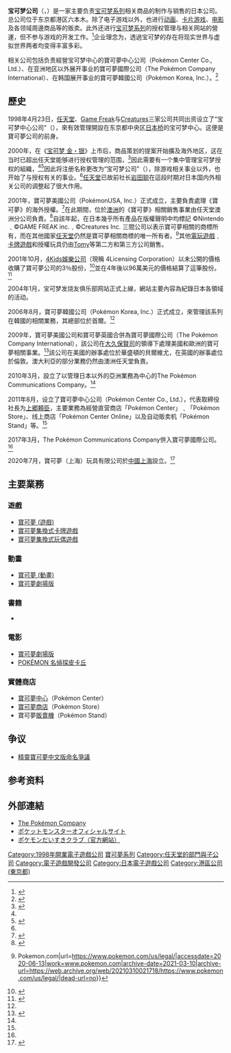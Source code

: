 {{noteTA
| G1 = Games
| G2 = Pokemon
| 1 = 石原恒和
}}
{{Infobox Company
| company_name = 寶可夢有限公司
| company_name_en = The Pokémon Company
| company_logo = [[File:The_Pokemon_Company_text_logo.svg|250px]]
| image = File:Roppongi-Mori-Tower-01.jpg
| image_size = 250px
| image_caption = 總部設於[[東京都|東京都]][[港區_(東京都)|港區]]的[[六本木新城森大樓|六本木新城森大樓]]
| original_spelling = 
| company_type = 股份有限公司
| company_slogan = 
| abbreviated_name = 
| foundation = [[1998年|1998年]][[4月23日|4月23日]]
| location = {{JPN}}[[東京都|東京都]]港區[[六本木|六本木]]6-10-1<br/>六本木新城森大廈8F
| telephone_no = 
| key_people = [[石原恆和|石原恆和]]（代表取締役[[社長|社長]]）<br/>宇都宮崇人（代表取締役）<br/>[[增田順一|增田順一]]（首席創意研究員）
| industry = 
| products = [[寶可夢|寶可夢]]系列
| capital = 3.65億日圓
| revenue = {{Increase}} 2042億900萬日圓<br />（2022年2月期）
| total_asset = 
| operating_income = {{Increase}} 622億4100万円萬日圓<br />（2022年2月期）
| profit = {{Increase}} 413億9200萬日圓<br />（2022年2月期）
| market_value = 
| num_employees = 350名<br />（截至2021年12月底）
| P/E ratio = 
| earnings per share = 
| Net asset value = 
| accounting_period = 2月底
| parent = 
| divisions = 
| major_shareholder = [[任天堂|任天堂]]<br />[[GAME_FREAK|GAME FREAK]]<br />[[Creatures|Creatures]]
（各持三分之一股份）
| subsid = {{lang|en|The Pokémon Company International}} <br/> {{lang|en|Pokémon Korea, Inc.}} <br/> {{lang|en|Pokémon Center Co. Ltd}} <br/> 寶可夢（上海）玩具有限公司
| homepage = {{URL|http://www.pokemon.co.jp}}
| footnotes = 
| width = 
| native_name = 株式会社ポケモン
| former_name = 寶可夢中心有限公司
| services = 直營商店<br />[[電子遊戲|電子遊戲]]<br />卡片遊戲<br />電影<br />動畫<br />品牌授權
| assets = {{Increase}} 1785億6300萬日圓<br />（2022年2月期）
}}
'''宝可梦公司'''（{{lang-en|The Pokémon Company}}，{{lang-ja|株式会社ポケモン}}）是一家主要负责[[宝可梦系列|宝可梦系列]]相关商品的制作与销售的日本公司。总公司位于东京都港区六本木。除了电子游戏以外，也进行[[动画|动画]]、[[卡片游戏|卡片游戏]]、[[电影|电影]]及各领域周邊商品等的贩卖。此外还进行[[宝可梦系列|宝可梦系列]]的授权管理与相关网站的營運，但不参与游戏的开发工作。<ref>{{Cite web|url=http://www.pokemon.co.jp/corporate/business/|title=事業紹介 ｜ 株式会社ポケモン|accessdate=2017-11-06|work=www.pokemon.co.jp|language=ja|deadurl=yes|archiveurl=https://web.archive.org/web/20171003150644/http://www.pokemon.co.jp/corporate/business/|archivedate=2017-10-03|df=}}</ref>企业理念为，透過宝可梦的存在将现实世界与虚拟世界两者均变得丰富多彩。

相关公司包括负责經營宝可梦中心的寶可夢中心公司（Pokémon Center Co., Ltd.）、在亚洲地区以外展开事业的寶可夢國際公司（The Pokémon Company International）、在韩国展开事业的寶可夢韓國公司（Pokémon Korea, Inc.）。<ref name=":2">{{Cite web|url=http://www.pokemon.co.jp/corporate/outline/|title=会社概要 ｜ 株式会社ポケモン|accessdate=2017-11-06|work=www.pokemon.co.jp|language=ja|deadurl=yes|archiveurl=https://web.archive.org/web/20171003150044/http://www.pokemon.co.jp/corporate/outline/|archivedate=2017-10-03|df=}}</ref>

== 歷史 ==
1998年4月23日，[[任天堂|任天堂]]、[[Game_Freak|Game Freak]]与[[Creatures|Creatures]]三家公司共同出资设立了“宝可梦中心公司”（{{lang-ja|ポケモンセンター株式会社}}），來有效管理開設在东京都中央区[[日本桥|日本桥]]的宝可梦中心。这便是寶可夢公司的前身。

2000年，在《[[精靈寶可夢_金·銀|宝可梦 金・银]]》上市后，商品策划的提案开始擴及海外地区，这在当时已超出任天堂能够进行授权管理的范围，<ref name=":0">{{Cite news|url=http://www.4gamer.net/games/999/G999905/20151225009/index_2.html|title=【岩田 聡氏 追悼企画】岩田さんは最後の最後まで“問題解決”に取り組んだエンジニアだった。「ゲーマーはもっと経営者を目指すべき！」特別編|last=Inc.|first=Aetas|newspaper=4Gamer.net|accessdate=2017-11-06|language=ja|archive-date=2020-11-01|archive-url=https://web.archive.org/web/20201101031629/https://www.4gamer.net/games/999/G999905/20151225009/index_2.html|dead-url=no}}</ref>因此需要有一个集中管理宝可梦授权的組織，<ref name=":0" /><ref>{{Cite web|title=社長が訊く『ポケットモンスター ハートゴールド・ソウルシルバー』|url=https://www.nintendo.co.jp/ds/interview/ipkj/vol1/index3.html|accessdate=2017-11-06|work=www.nintendo.co.jp|language=ja|archive-date=2021-02-26|archive-url=https://web.archive.org/web/20210226172240/https://www.nintendo.co.jp/ds/interview/ipkj/vol1/index3.html|dead-url=no}}</ref>因此将注册名称更改为“宝可梦公司”（{{lang-ja|株式会社ポケモン}}），除游戏相关事业以外，也开始了与授权有关的事业。<ref name=":1" />[[任天堂|任天堂]]已故前社长[[岩田聰|岩田聪]]在這段时期对日本国内外相关公司的调整起了很大作用。

2001年，寶可夢美國公司（PokémonUSA, Inc.）正式成立，主要負責處理《寶可夢》的海外授權。<ref name=":1">{{Cite web|title=沿革｜株式会社ポケモン ｜ The Pokémon Company|url=https://www.pokemon.co.jp/corporate/history/|accessdate=2020-06-13|work=ポケットモンスターオフィシャルサイト|archive-date=2019-03-24|archive-url=https://web.archive.org/web/20190324043220/https://www.pokemon.co.jp/corporate/history/|dead-url=no}}</ref>在此期間，位於[[澳洲|澳洲]]的《寶可夢》相關銷售事業由任天堂澳洲分公司負責。<ref>{{Cite web|title=会社概要｜株式会社ポケモン ｜ The Pokémon Company|url=https://www.pokemon.co.jp/corporate/about/|accessdate=2020-06-13|work=ポケットモンスターオフィシャルサイト|archive-date=2020-05-25|archive-url=https://web.archive.org/web/20200525013541/https://www.pokemon.co.jp/corporate/about/|dead-url=no}}</ref>自該年起，在日本幾乎所有產品在版權聲明中均標記 ©Nintendo﹑©GAME FREAK inc.﹑©Creatures Inc. 三間公司以表示寶可夢相關的商標所有，而在其他國家[[任天堂|任天堂]]仍然是寶可夢相關商標的唯一所有者。<ref>{{Cite web|title=Legal Information {{!}} Pokemon.com|url=https://www.pokemon.com/us/legal/|accessdate=2020-06-13|work=www.pokemon.com|archive-date=2021-03-10|archive-url=https://web.archive.org/web/20210310021718/https://www.pokemon.com/us/legal/|dead-url=no}}</ref>其他[[精靈寶可夢系列|電玩遊戲]]﹑[[寶可夢集換式卡牌遊戲|卡牌遊戲]]和授權玩具仍由[[多美_(公司)|Tomy]]等第二方和第三方公司銷售。

2001年10月，[[4Kids娱乐公司|4Kids娛樂公司]]（現稱 4Licensing Corporation）以未公開的價格收購了寶可夢公司的3％股份，<ref>{{Cite web|title=Wayback Machine|url=https://web.archive.org/web/20051024051709/http://www.4kidsentertainment.com/docs/news/2001-1010b.pdf|accessdate=2020-06-13|date=2005-10-24|work=web.archive.org}}</ref>並在4年後以96萬美元的價格結算了這筆股份。<ref>{{Cite web|title=Form 10K|url=https://yahoo.brand.edgar-online.com/displayfilinginfo.aspx?FilingID=4282342-169060-250211&type=sect&TabIndex=2&companyid=2289&ppu=%252fdefault.aspx%253fcik%253d58592|accessdate=|author=EdgarOnline.com|date=|format=|publisher=|language=|archive-date=2021-03-01|archive-url=https://web.archive.org/web/20210301113239/https://yahoo.brand.edgar-online.com/displayfilinginfo.aspx?FilingID=4282342-169060-250211&type=sect&TabIndex=2&companyid=2289&ppu=%2fdefault.aspx%3fcik%3d58592|dead-url=no}}</ref>

2004年1月，宝可梦发烧友俱乐部网站正式上線，網站主要內容為紀錄日本各領域的活动。

2006年8月，寶可夢韓國公司（Pokémon Korea, Inc.）正式成立，來管理該系列在韓國的相關業務，其總部位於首爾。<ref name=":1" />

2009年，寶可夢美國公司和寶可夢英國合併為寶可夢國際公司（The Pokémon Company International），該公司在[[大久保賢司|大久保賢司]]的領導下處理美國和歐洲的寶可夢相關事業。<ref>{{Cite web|title=WorldScreen.com - Articles|url=https://web.archive.org/web/20090413121437/http://worldscreen.com/articles/display/20547|accessdate=2020-06-13|date=2009-04-13|work=web.archive.org}}</ref>該公司在美國的辦事處位於華盛頓的貝爾維尤，在英國的辦事處位於倫敦。澳大利亞的部分業務仍然由澳洲任天堂負責。

2010年3月，設立了以管理日本以外的亞洲業務為中心的The Pokémon Communications Company。<ref name=":1" />

2011年8月，设立了寶可夢中心公司（Pokémon Center Co., Ltd.），代表取締役社長为[[上郷頼臣|上郷頼臣]]，主要業務為經營直营商店「Pokémon Center」﹑「Pokémon Store」、线上商店「Pokémon Center Online」以及自动贩卖机「Pokémon Stand」等。<ref name=":2" />

2017年3月，The Pokémon Communications Company併入寶可夢國際公司。<ref name=":1" />

2020年7月，寶可夢（上海）玩具有限公司於[[上海市|中國上海]]設立。<ref>{{Cite web|title=寶可夢公司在上海成立全資玩具子公司|url=https://news.sina.com.tw/article/20200723/35845724.html|accessdate=2020-07-23|date=2020-07-23|work=新浪新聞中心|archive-date=2020-07-23|archive-url=https://web.archive.org/web/20200723204852/https://news.sina.com.tw/article/20200723/35845724.html|dead-url=no}}</ref>

== 主要業務 ==

=== 遊戲 ===

* [[寶可夢_(遊戲)|寶可夢 (遊戲)]]
* [[寶可夢集換式卡牌遊戲|寶可夢集換式卡牌遊戲]]
* [[寶可夢集換式玩偶遊戲|寶可夢集換式玩偶遊戲]]

=== 動畫 ===

* [[寶可夢系列_(動畫)|寶可夢 (動畫)]]
* [[精靈寶可夢劇場版|寶可夢劇場版]]

=== 書籍 ===
* {{tsl|en|List of Pokémon manga||神奇寶貝漫畫}}

=== 電影 ===

* [[精靈寶可夢劇場版|寶可夢劇場版]]
* [[POKÉMON_名偵探皮卡丘|POKÉMON 名偵探皮卡丘]]

=== 實體商店 ===

* [[寶可夢中心|寶可夢中心]]（Pokémon Center）
* [[寶可夢商店|寶可夢商店]]（Pokémon Store）
* 寶可夢[[自動販賣機|販賣機]]（Pokémon Stand）

== 争议 ==
* [[精靈寶可夢中文版命名爭議|精靈寶可夢中文版命名爭議]]

== 参考资料 ==
{{reflist|2}}

== 外部連結 ==
* [http://www.pokemon.co.jp/corporate/ The Pokémon Company] {{Wayback|url=http://www.pokemon.co.jp/corporate/ |date=20200729035021 }}
* [http://www.pokemon.co.jp/ ポケットモンスターオフィシャルサイト]{{Wayback|url=http://www.pokemon.co.jp/ |date=20160607103927 }}
* [http://www.pokemon.jp ポケモンだいすきクラブ（官方網站）]{{Wayback|url=http://www.pokemon.jp/ |date=20050712012530 }}

{{精靈寶可夢系列|relation}}
{{任天堂開發團隊}}
{{Portal bar|日本|電子遊戲|動漫|任天堂|企業}}

{{DEFAULTSORT:Pokemon Company}}
[[Category:1998年開業電子遊戲公司|Category:1998年開業電子遊戲公司]]
[[Category:寶可夢系列|]]
[[Category:任天堂的部門與子公司|Category:任天堂的部門與子公司]]
[[Category:電子遊戲開發公司|Category:電子遊戲開發公司]]
[[Category:日本電子遊戲公司|Category:日本電子遊戲公司]]
[[Category:港區公司_(東京都)|Category:港區公司 (東京都)]]
